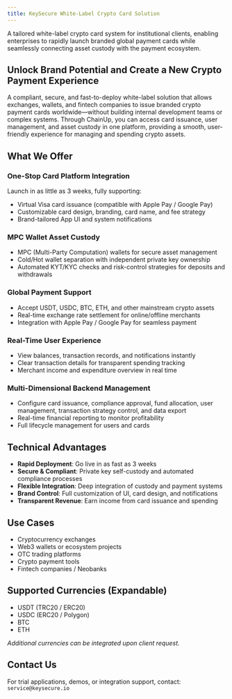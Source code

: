 ```yaml
---
title: KeySecure White-Label Crypto Card Solution
---
```


A tailored white-label crypto card system for institutional clients, enabling enterprises to rapidly launch branded global payment cards while seamlessly connecting asset custody with the payment ecosystem.

## Unlock Brand Potential and Create a New Crypto Payment Experience

A compliant, secure, and fast-to-deploy white-label solution that allows exchanges, wallets, and fintech companies to issue branded crypto payment cards worldwide—without building internal development teams or complex systems. Through ChainUp, you can access card issuance, user management, and asset custody in one platform, providing a smooth, user-friendly experience for managing and spending crypto assets.

##  What We Offer

### One-Stop Card Platform Integration
Launch in as little as 3 weeks, fully supporting:

- Virtual Visa card issuance (compatible with Apple Pay / Google Pay)  
- Customizable card design, branding, card name, and fee strategy  
- Brand-tailored App UI and system notifications  

### MPC Wallet Asset Custody
- MPC (Multi-Party Computation) wallets for secure asset management  
- Cold/Hot wallet separation with independent private key ownership  
- Automated KYT/KYC checks and risk-control strategies for deposits and withdrawals  

### Global Payment Support
- Accept USDT, USDC, BTC, ETH, and other mainstream crypto assets  
- Real-time exchange rate settlement for online/offline merchants  
- Integration with Apple Pay / Google Pay for seamless payment  

### Real-Time User Experience
- View balances, transaction records, and notifications instantly  
- Clear transaction details for transparent spending tracking  
- Merchant income and expenditure overview in real time  

### Multi-Dimensional Backend Management
- Configure card issuance, compliance approval, fund allocation, user management, transaction strategy control, and data export  
- Real-time financial reporting to monitor profitability  
- Full lifecycle management for users and cards  

## Technical Advantages
- **Rapid Deployment**: Go live in as fast as 3 weeks  
- **Secure & Compliant**: Private key self-custody and automated compliance processes  
- **Flexible Integration**: Deep integration of custody and payment systems  
- **Brand Control**: Full customization of UI, card design, and notifications  
- **Transparent Revenue**: Earn income from card issuance and spending  

## Use Cases
- Cryptocurrency exchanges  
- Web3 wallets or ecosystem projects  
- OTC trading platforms  
- Crypto payment tools  
- Fintech companies / Neobanks  

## Supported Currencies (Expandable)
- USDT (TRC20 / ERC20)  
- USDC (ERC20 / Polygon)  
- BTC  
- ETH  

*Additional currencies can be integrated upon client request.*

## Contact Us
For trial applications, demos, or integration support, contact: `service@keysecure.io`
